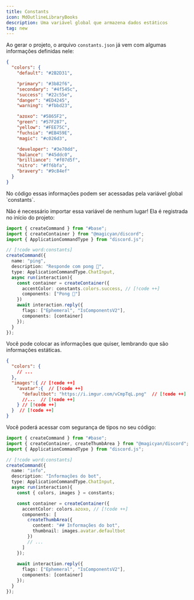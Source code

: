 ```yaml
---
title: Constants
icon: MdOutlineLibraryBooks
description: Uma variável global que armazena dados estáticos
tag: new
---
```


Ao gerar o projeto, o arquivo `constants.json` já vem com algumas informações definidas nele:

```json title="constants.json"
{
  "colors": {
    "default": "#2B2D31",

    "primary": "#3b82f6",
    "secondary": "#4f545c",
    "success": "#22c55e",
    "danger": "#ED4245",
    "warning": "#fbbd23",

    "azoxo": "#5865F2",
    "green": "#57F287",
    "yellow": "#FEE75C",
    "fuchsia": "#EB459E",
    "magic": "#c026d3",

    "developer": "#3e70dd",
    "balance": "#45ddc0",
    "brilliance": "#f07d5f",
    "nitro": "#ff6bfa",
    "bravery": "#9c84ef"
  }
}
```

<Callout type="info">
  No código essas informações podem ser acessadas pela variável global `constants`.
  
  Não é necessário importar essa variável de nenhum lugar! Ela é registrada no início do projeto:

  ```ts
  import { createCommand } from "#base";
  import { createContainer } from "@magicyan/discord";
  import { ApplicationCommandType } from "discord.js";

  // [!code word:constants]
  createCommand({
    name: "ping",
    description: "Responde com pong 🏓",
    type: ApplicationCommandType.ChatInput,
    async run(interaction){
      const container = createContainer({
        accentColor: constants.colors.success, // [!code ++]
        components: ["Pong 🏓"]
      })
      await interaction.reply({
        flags: ["Ephemeral", "IsComponentsV2"],
        components: [container]
      });
    }
  });
  ```
</Callout>

Você pode colocar as informações que quiser, lembrando que são informações estáticas.

```json title="constants.json"
{
  "colors": {
    // ...
  },
  "images":{ // [!code ++]
    "avatar":{  // [!code ++]
      "defaultbot": "https://i.imgur.com/vCmpTqL.png"  // [!code ++]
      //...  // [!code ++]
    } // [!code ++]
  }  // [!code ++]
}
```

Você poderá acessar com segurança de tipos no seu código:

  ```ts
  import { createCommand } from "#base";
  import { createContainer, createThumbArea } from "@magicyan/discord";
  import { ApplicationCommandType } from "discord.js";

  // [!code word:constants]
  createCommand({
    name: "info",
    description: "Informações do bot",
    type: ApplicationCommandType.ChatInput,
    async run(interaction){
      const { colors, images } = constants;

      const container = createContainer({
        accentColor: colors.azoxo, // [!code ++]
        components: [
          createThumbArea({
            content: "## Informações do bot",
            thumbnail: images.avatar.defaultbot
          })
          // ...
        ]
      });
      
      await interaction.reply({
        flags: ["Ephemeral", "IsComponentsV2"],
        components: [container]
      });
    }
  });
  ```